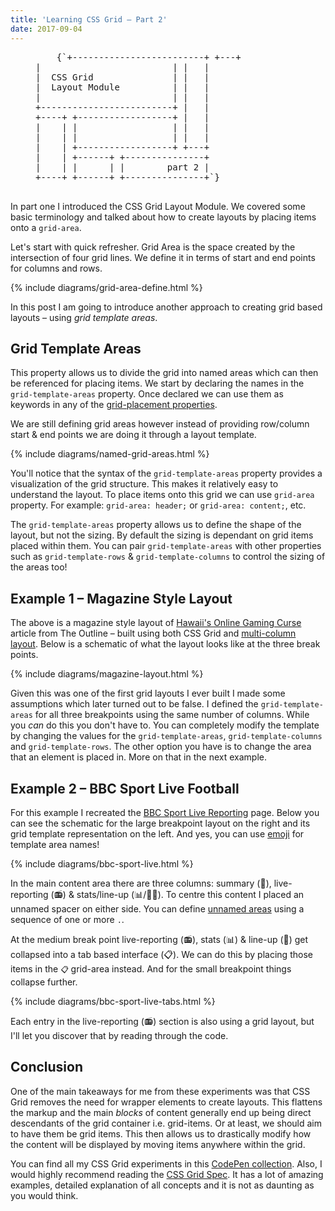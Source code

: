 ```yaml
---
title: 'Learning CSS Grid – Part 2'
date: 2017-09-04
---
```


<figure class="center pa0 flex justify-center bg-white">
  <pre class="mv0 lh-solid code bg-white">
    {`+-------------------------+ +---+
|                         | |   |
|  CSS Grid               | |   |
|  Layout Module          | |   |
|                         | |   |
+-------------------------+ |   |
+----+ +------------------+ |   |
|    | |                  | |   |
|    | |                  | |   |
|    | +------------------+ +---+
|    | +------+ +---------------+
|    | |      | |        part 2 |
+----+ +------+ +---------------+`}
  </pre>
</figure>

<DemoSource
  demo="https://winkervsbecks.github.io/grid-experiments"
  source="https://github.com/winkerVSbecks/grid-experiments"
/>

In part one I introduced the CSS Grid Layout Module. We covered some basic terminology and talked about how to create layouts by placing items onto a `grid-area`.

Let's start with quick refresher. Grid Area is the space created by the intersection of four grid lines. We define it in terms of start and end points for columns and rows.

{% include diagrams/grid-area-define.html %}

In this post I am going to introduce another approach to creating grid based layouts – using _grid template areas_.

## Grid Template Areas

This property allows us to divide the grid into named areas which can then be referenced for placing items. We start by declaring the names in the `grid-template-areas` property. Once declared we can use them as keywords in any of the [grid-placement properties](https://www.w3.org/TR/css-grid-1/#grid-placement-property).

We are still defining grid areas however instead of providing row/column start & end points we are doing it through a layout template.

{% include diagrams/named-grid-areas.html %}

You'll notice that the syntax of the `grid-template-areas` property provides a visualization of the grid structure. This makes it relatively easy to understand the layout. To place items onto this grid we can use `grid-area` property. For example: `grid-area: header;` or `grid-area: content;`, etc.

<CodePen
  hash="BZvMbM"
  title="Named Grid Areas – step 1"
  height="400"
  defaultTab="css,result"
/>

The `grid-template-areas` property allows us to define the shape of the layout, but not the sizing. By default the sizing is dependant on grid items placed within them. You can pair `grid-template-areas` with other properties such as `grid-template-rows` & `grid-template-columns` to control the sizing of the areas too!

<CodePen
  hash="pwqyYj"
  title="Named Grid Areas"
  height="400"
  defaultTab="css,result"
/>

## Example 1 – Magazine Style Layout

<CodePen
  hash="KmoxJp"
  title="CSS Grid Magazine Style Layout"
  height="500"
  defaultTab="result"
/>

The above is a magazine style layout of <a href="https://theoutline.com/post/1424/hawaii-s-online-gaming-curse">Hawaii's Online Gaming Curse</a> article from The Outline – built using both CSS Grid and [multi-column layout](https://developer.mozilla.org/en-US/docs/Web/CSS/CSS_Columns/Using_multi-column_layouts). Below is a schematic of what the layout looks like at the three break points.

{% include diagrams/magazine-layout.html %}

Given this was one of the first grid layouts I ever built I made some assumptions which later turned out to be false. I defined the `grid-template-areas` for all three breakpoints using the same number of columns. While you _can_ do this you don't have to. You can completely modify the template by changing the values for the `grid-template-areas`, `grid-template-columns` and `grid-template-rows`. The other option you have is to change the area that an element is placed in. More on that in the next example.

## Example 2 – BBC Sport Live Football

<CodePen
  hash="RgRomv"
  title="BBC Live Football Coverage (CSS Grid)"
  height="500"
  defaultTab="result"
/>

For this example I recreated the [BBC Sport Live Reporting](http://www.bbc.com/sport/live/football/38322056) page. Below you can see the schematic for the large breakpoint layout on the right and its grid template representation on the left. And yes, you can use [emoji](https://una.im/css-grid/#💁) for template area names!

{% include diagrams/bbc-sport-live.html %}

In the main content area there are three columns: summary (👀), live-reporting (📻) & stats/line-up (📊/🤼🏽‍). To centre this content I placed an unnamed spacer on either side. You can define [unnamed areas](https://drafts.csswg.org/css-grid/#grid-template-areas-null-cell-token) using a sequence of one or more `.`.

At the medium break point live-reporting (📻), stats (📊) & line-up (🤼) get collapsed into a tab based interface (📋). We can do this by placing those items in the `📋` grid-area instead. And for the small breakpoint things collapse further.

{% include diagrams/bbc-sport-live-tabs.html %}

Each entry in the live-reporting (📻) section is also using a grid layout, but I'll let you discover that by reading through the code.

## Conclusion

One of the main takeaways for me from these experiments was that CSS Grid removes the need for wrapper elements to create layouts. This flattens the markup and the main _blocks_ of content generally end up being direct descendants of the grid container i.e. grid-items. Or at least, we should aim to have them be grid items. This then allows us to drastically modify how the content will be displayed by moving items anywhere within the grid.

You can find all my CSS Grid experiments in this [CodePen collection](https://codepen.io/collection/nZBOPV). Also, I would highly recommend reading the [CSS Grid Spec](https://drafts.csswg.org/css-grid/). It has a lot of amazing examples, detailed explanation of all concepts and it is not as daunting as you would think.

